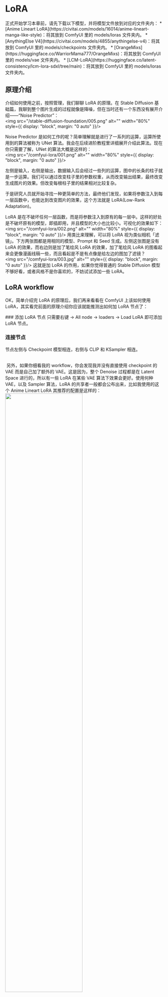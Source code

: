 
# LoRA

<Callout type="warning" emoji="⚠️">
  正式开始学习本章前，请先下载以下模型，并将模型文件放到对应的文件夹内：
  * [Anime Lineart LoRA](https://civitai.com/models/16014/anime-lineart-manga-like-style)：将其放到 ComfyUI 里的 models/loras 文件夹内。
  * [AnythingElse V4](https://civitai.com/models/4855/anythingelse-v4)：将其放到 ComfyUI 里的 models/checkpoints 文件夹内。
  * [OrangeMixs](https://huggingface.co/WarriorMama777/OrangeMixs)：将其放到 ComfyUI 里的 models/vae 文件夹内。
  * [LCM-LoRA](https://huggingface.co/latent-consistency/lcm-lora-sdxl/tree/main)：将其放到 ComfyUI 里的 models/loras 文件夹内。
</Callout>

## 原理介绍

介绍如何使用之前，按照管理，我们聊聊 LoRA 的原理。在 Stable Diffusion 基础篇，我聊到整个图片生成的过程就像是降噪，但在当时还有一个东西没有展开介绍——“Noise Predictor”：
<br/>
<PhotoProvider>
  <PhotoView src="/stable-diffusion-foundation/005.png">
    <img src="/stable-diffusion-foundation/005.png" alt="" width="80%" style={{ display: "block", margin: "0 auto" }}/>
  </PhotoView>
</PhotoProvider>

Noise Predictor 是如何工作的呢？简单理解就是进行了一系列的运算，运算所使用到的算法被称为 UNet 算法。我会在后续进阶教程里详细展开介绍此算法。现在你只需要了解，UNet 的算法大概是这样的：
<br/>
<PhotoProvider>
  <PhotoView src="/comfyui-lora/001.png">
      <img src="/comfyui-lora/001.png" alt="" width="80%" style={{ display: "block", margin: "0 auto" }}/>
  </PhotoView>
</PhotoProvider>

左侧是输入，右侧是输出，数据输入后会经过一些列的运算，图中的长条的柱子就是一步运算。我们可以通过改变柱子里的参数权重，从而改变输出结果，最终改变生成图片的效果。但改变每根柱子里的结果相对比较复杂。

于是研究人员就开始寻找一种更简单的方法，最终他们发现，如果将参数注入到每一层函数中，也能达到改变图片的效果，这个方法就是 LoRA(Low-Rank Adaptation)。

LoRA 是在不破坏任何一层函数，而是将参数注入到原有的每一层中。这样的好处是不破坏原有的模型，即插即用，并且模型的大小也比较小。可视化的效果如下：
<br/>
<PhotoProvider>
  <PhotoView src="/comfyui-lora/002.png">
      <img src="/comfyui-lora/002.png" alt="" width="80%" style={{ display: "block", margin: "0 auto" }}/>
  </PhotoView>
</PhotoProvider>
用类比来理解，可以将 LoRA 视为类似相机「滤镜」。下方两张图都是用相同的模型、Prompt 和 Seed 生成。左侧这张图是没有 LoRA 的效果，而右边则是加了笔绘风 LoRA 的效果，加了笔绘风 LoRA 的图看起来会更像漫画线稿一些，而且看起是不是有点像是给左边的图加了滤镜？
<br/>
<PhotoProvider>
  <PhotoView src="/comfyui-lora/003.jpg">
      <img src="/comfyui-lora/003.jpg" alt="" style={{ display: "block", margin: "0 auto" }}/>
  </PhotoView>
</PhotoProvider>
这就是加 LoRA 的作用，如果你觉得普通的 Stable Diffusion 模型不够好看，或者风格不是你喜欢的，不妨试试添加一些 LoRA。

## LoRA workflow

OK，简单介绍完 LoRA 的原理后，我们再来看看在 ComfyUI 上该如何使用 LoRA，其实看完前面的原理介绍你应该就能推测出如何加 LoRA 节点了：

<Steps>
  ### 添加 LoRA 节点
  只需要右键 → All node → loaders → Load LoRA 即可添加 LoRA 节点。
  
  ### 连接节点
  节点左侧与 Checkpoint 模型相连，右侧与 CLIP 和 KSampler 相连。
  
  <br/>
  <PhotoProvider>
    <PhotoView src="/comfyui-lora/004.png">
        <img src="/comfyui-lora/004.png" alt="" style={{ display: "block", margin: "0 auto" }}/>
    </PhotoView>
  </PhotoProvider>
  另外，如果你细看我的 workflow，你会发现我并没有直接使用 checkpoint 的 VAE 而是自己加了额外的 VAE。这是因为，整个 Denoise 过程都是在 Latent Space 进行的，所以有一些 LoRA 在某些 VAE 算法下效果会更好。使用何种 VAE，以及 Sampler 算法，LoRA 的共享者一般都会公布出来，比如我使用的这个 Anime Lineart LoRA 其推荐的配置是这样的：
  <br/>
  <PhotoProvider>
    <PhotoView src="/comfyui-lora/005.png">
        <img src="/comfyui-lora/005.png" alt="" width="70%" style={{ display: "block", margin: "0 auto" }}/>
    </PhotoView>
  </PhotoProvider>

</Steps>

最后，你如果对 LoRA 感兴趣，可以查阅基础选修中的 [LoRA 推荐](./basic-optional/LoRA-recommendation) 一章了解更多 LoRA 模型。

## LCM-LoRA workflow

LoRA 除了能影响出图的风格外，最新的 LCM-LoRA 还可以提升出图的效率，虽然现在 SDXL Turbo 的生成速度也挺快的，但从各种对比测试来看，LCM-LoRA 相较于 Turbo 有以下优势：

* LCM-LoRA 支持生成 1024X1024 图片，而 Turbo 最大只支持 512X512。

* 相对来说，使用 LCM-LoRA 生成的图片效果更好，以下是对比样张（来源 [Stable Diffusion Art](https://stable-diffusion-art.com/sdxl-turbo/)），左边是 LCM-LoRA，右边是 Turbo：

<PhotoProvider>
  <PhotoView src="/comfyui-lora/006.png">
      <img src="/comfyui-lora/006.png" alt="" style={{ display: "block", margin: "0 auto" }}/>
  </PhotoView>
</PhotoProvider>


但从生成速度来说，Turbo 还是更胜一筹，Turbo 一般只需要 1 step，而 LCM-LoRA 一般需要最少 4 step。所以各位可以自行斟酌使用何种方式。

再说下如何在 ComfyUI 上配置 LCM-LoRA，连接方法跟上面的一样，只是在节点的配置上需要进行一些调整：

<Steps>
  ### 设置 Load LoRA
  继续使用 LoRA workflow，首先将 Load LoRA 里的模型，切换成 LCM-LoRA。需要注意，这里需要选择跟你的 checkpoint 一致的 LoRA，比如我这用的 checkpoint 是 sdxl，就要使用 sdxl LCM-LoRA。
  
  ### 设置 KSample
  * step = 5（一般大于 4 都可以）
  * cfg = 1.8（一般大于 1.5 就行）
  * sampler_name = LCM
  * scheduler = sgm_uniform
  
  ### 设置 Empty Latent Image
  长宽比设置为 1024 * 1024，大于 1024 也可以。
  <br/>
  <PhotoProvider>
    <PhotoView src="/comfyui-lora/007.png">
        <img src="/comfyui-lora/007.png" alt="" style={{ display: "block", margin: "0 auto" }}/>
    </PhotoView>
  </PhotoProvider>
</Steps>

<Subscribe />